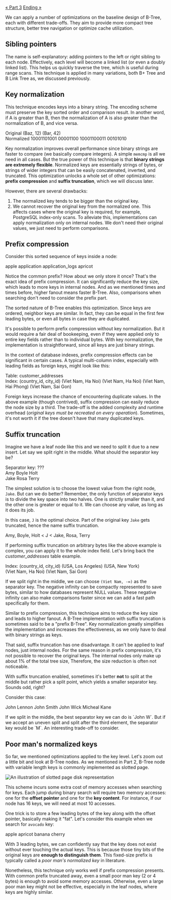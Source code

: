 ---
---


<Layout
  stickyAsideId="sticky-aside"
  title="B-Tree Under a Microscope - Part 4: Optimizations"
  description="A deep dive into the B-Tree data structure: Learn everything
  from basic operations to variations and various optimizations.">
<div slot="aside" id="sticky-aside" class="sticky mt-12">
  <TableOfContents
    headings={[
      { depth: 2, slug: 'sibling-pointers', text: 'Sibling pointers' },
      { depth: 2, slug: 'key-normalization', text: 'Key normalization' },
      { depth: 2, slug: 'prefix-compression', text: 'Prefix compression' },
      { depth: 2, slug: 'suffix-truncation', text: 'Suffix truncation' },
      {
        depth: 2,
        slug: 'poor-mans-normalized-keys',
        text: 'Poor man’s normalized keys'
      }
    ]}
    client:only="preact"
  />
  <div class="mt-4 flex justify-between text-base text-stone-600">
    <a href="/btree-under-a-microscope/variations" class="hover:underline underline-offset-4">« Part 3</a>
    <a href="/btree-under-a-microscope/ending" class="hover:underline underline-offset-4">Ending »</a>
  </div>
</div>


<PartHeading
  text="Optimizations"
  part={4}
  githubLink="https://github.com/Goose97/ducnguyen.space/blob/main/src/pages/btree-under-a-microscope/optimizations.mdx"
/>

We can apply a number of optimizations on the baseline design of B-Tree,
each with different trade-offs. They aim to provide more compact tree
structure, better tree navigation or optimize cache utilization.

## Sibling pointers

The name is self-explanatory: adding pointers to the left or right sibling to
each node. Effectively, each level will become a linked list (or even a doubly
linked list). This helps us quickly traverse the tree, which is useful during
range scans. This technique is applied in many variations, both B+ Tree and B
Link Tree as, we discussed previously.

## Key normalization

This technique encodes keys into a binary string. The encoding scheme must
preserve the key sorted order and comparison result. In another word, if A is
greater than B, then the normalization of A is also greater than the normalization
of B, and vice versa.

<div class="w-[50ch] flex mx-auto my-5 tabular-nums font-mono">
  <div class="flex flex-col flex-1">
    <span class="font-semibold text-center border-b border-gray-400 mx-4 mb-2">Original</span>
    <span class="text-center leading-10">(<span class="text-primary-600">Baz</span>, <span class="text-secondary-600">12</span>)</span>
    <span class="text-center leading-10">(<span class="text-primary-600">Bar</span>, <span class="text-secondary-600">42</span>)</span>
  </div>
  <div class="flex flex-col flex-1">
    <span class="font-semibold text-center border-b border-gray-400 mx-4 mb-2">Normalized</span>
    <span class="text-center leading-10">
      <span class="text-primary-600">10001101001</span>
      <span class="text-secondary-600">00001100</span>
    </span>
    <span class="text-center leading-10">
      <span class="text-primary-600">10001100011</span>
      <span class="text-secondary-600">00101010</span>
    </span>
  </div>
</div>

Key normalization improves overall performance since binary strings are faster
to compare (we basically compare integers). A simple `memcmp` is all we need in
all cases. But the true power of this technique is that **binary strings are
extremely flexible**. Normalized keys are essentially strings of bytes, or
strings of wider integers that can be easily concatenated, inverted, and
truncated. This optimization unlocks a whole set of other optimizations:
**prefix compression** and **suffix truncation**, which we will discuss later.

However, there are several drawbacks:

<ol class="list-decimal pl-10">
  <li>The normalized key tends to be bigger than the original key.</li>
  <li>We cannot recover the original key from the normalized one. This affects
    cases where the original key is required, for example, PostgreSQL
    index-only scans. To alleviate this, implementations can apply
    normalization only on internal nodes. We don't need their original values,
    we just need to perform comparisons.</li>
</ol>

## Prefix compression

Consider this sorted sequence of keys inside a node:

<div class="w-fit flex gap-8 mx-auto my-5 font-mono">
  <span><span class="text-primary-600">app</span>le</span>
  <span><span class="text-primary-600">app</span>lication</span>
  <span><span class="text-primary-600">app</span>lication_logs</span>
  <span><span class="text-primary-600">apr</span>icot</span>
</div>

Notice the common prefix? How about we only store it once? That's the exact
idea of prefix compression. It can significantly reduce the key size, which
leads to more keys in internal nodes. And as we mentioned times and times
before, higher fanout means faster B-Tree. Also, comparisons when searching
don't need to consider the prefix part.

The sorted nature of B-Tree enables this optimization. Since keys are ordered,
neighbor keys are similar. In fact, they can be equal in the first few leading
bytes, or even all bytes in case they are duplicated.

It's possible to perform prefix compression without key normalization. But
it would require a fair deal of bookeeping, even if they were applied only to
entire key fields rather than to individual bytes. With key normalization, the
implementation is straightforward, since all keys are just binary strings.

In the context of database indexes, prefix compression effects can be significant
in certain cases. A typical multi-column index, especially with leading fields
as foreign keys, might look like this:

<div class="w-full flex flex-col font-mono my-5">
  <span class="leading-10">Table: customer_addresses</span>
  <div class="flex flex-col mx-auto">
    <span class="font-semibold text-center border-b border-gray-400 px-4 mb-2">Index: (country_id, city_id)</span>
    <span class="text-center leading-10">(Viet Nam, Ha Noi)</span>
    <span class="text-center leading-10">(Viet Nam, Ha Noi)</span>
    <span class="text-center leading-10">(Viet Nam, Hai Phong)</span>
    <span class="text-center leading-10">(Viet Nam, Sai Gon)</span>
  </div>
</div>

Foreign keys increase the chance of encountering duplicate values. In the above
example (though contrived), suffix compression can easily reduce the node size
by a third. The trade-off is the added complexity and runtime overhead
(*original keys must be recreated on every operation*). Sometimes, it's not
worth it if the tree doesn't have that many duplicated keys.

## Suffix truncation

Imagine we have a leaf node like this and we need to split it due to a new
insert. Let say we split right in the middle. What should the separator key be?

<div class="flex flex-col items-center mt-5 mb-9 font-mono">
  <span>Separator key: <span class="text-primary-600">???</span></span>
  <div class="w-fit relative flex justify-center gap-8 border border-gray-400 mx-auto mt-4 px-8 py-4">
    <div class="flex gap-8">
      <span>Amy</span>
      <span>Boyle</span>
      <span>Holt</span>
    </div>
    <div class="absolute left-1/2 -top-4 -bottom-4 -translate-x-[0.5ch] w-[2px] line-dashed-vertical"></div>
    <div class="flex gap-8">
      <span>Jake</span>
      <span>Rosa</span>
      <span>Terry</span>
    </div>
  </div>
</div>

The simplest solution is to choose the lowest value from the right node, `Jake`.
But can we do better? Remember, the only function of separator keys is to
divide the key space into two halves. One is strictly smaller than it, and the
other one is greater or equal to it. We can choose any value, as long as it does
its job.

In this case, `J` is the optimal choice. Part of the original key `Jake` gets
truncated, hence the name suffix truncation.

<div class="mx-auto my-5 w-fit font-mono">
  <span>Amy, Boyle, Holt &lt; <span class="text-primary-600">J</span> &lt; Jake, Rosa, Terry</span>
</div>

If performing suffix truncation on arbitrary bytes like the above example is
complex, you can apply it to the whole index field. Let's bring back the
*customer_addresses* table example.

<div class="w-fit flex flex-col font-mono my-5 mx-auto">
  <div class="flex flex-col mx-auto">
    <span class="font-semibold text-center border-b border-gray-400 px-4 mb-2">Index: (country_id, city_id)</span>
    <span class="text-center leading-10">(USA, Los Angeles)</span>
    <span class="text-center leading-10">(USA, New York)</span>
    <div class="w-full h-[2px] line-dashed-horizontal"></div>
    <span class="text-center leading-10">(Viet Nam, Ha Noi)</span>
    <span class="text-center leading-10">(Viet Nam, Sai Gon)</span>
  </div>
</div>

If we split right in the middle, we can choose `(Viet Nam, -∞)` as the
separator key. The negative infinity can be compactly represented to save bytes,
similar to how databases represent NULL values. These negative infinity can
also make comparisons faster since we can add a fast path specifically for
them.

Similar to prefix compression, this technique aims to reduce the key size and
leads to higher fanout. A B-Tree implementation with suffix truncation is
sometimes said to be a "prefix B-Tree". Key normalization greatly simplifies
the implementation and increases the effectiveness, as we only have to deal
with binary strings as keys.

That said, suffix truncation has one disadvantage. It can't be applied to leaf
nodes, just internal nodes. For the same reason in prefix compression, it's not
possible to recover the original keys. The internal nodes only make up about 1%
of the total tree size, Therefore, the size reduction is often not noticeable.

<Callout title="Picking a split point">
  <p>With suffix truncation enabled, sometimes it's better <b>not</b> to split
    at the middle but rather pick a split point, which yields a smaller
    separator key. Sounds odd, right?</p>
  <p>Consider this case:</p>
  <div class="w-fit flex justify-center gap-8 mx-auto my-4 font-mono">
    <span>John Lennon</span>
    <span>John Smith</span>
    <span>John Wick</span>
    <span>Micheal Kane</span>
  </div>
  <p>If we split in the middle, the best separator key we can do is `John W`.
    But if we accept an uneven split and split after the third element, the
    separator key would be `M`. An interesting trade-off to consider.</p>
</Callout>

## Poor man's normalized keys

So far, we mentioned optimizations applied to the key level. Let's zoom out a
little bit and look at B-Tree nodes. As we mentioned in Part 2, B-Tree node
with variable length keys is commonly implemented as slotted page.

<Image src={slottedPage} alt="An illustration of slotted page disk representation" class="custom-image" />

This scheme incurs some extra cost of memory accesses when searching
for keys. Each jump during binary search will require two memory accesses: one
for the **offset pointer** and one for the **key content**. For instance, if
our node has 16 keys, we will need at most 10 accesses.

One trick is to store a few leading bytes of the key along with the offset pointer,
basically making it "fat". Let's consider this example when we search for
`avocado` key:

<div class="w-fit flex justify-center gap-8 mx-auto my-5">
  <span><span class="text-primary-600">app</span>le</span>
  <span><span class="text-primary-600">apr</span>icot</span>
  <span><span class="text-primary-600">ban</span>ana</span>
  <span><span class="text-primary-600">che</span>rry</span>
</div>

With 3 leading bytes, we can confidently say that the key does not exist
without ever touching the actual keys. This is because those tiny bits of the
original keys are **enough to distinguish them**. This fixed-size prefix is
typically called a *poor man's normalized key* in literature.

Nonetheless, this technique only works well if prefix compression presents. With
common prefix truncated away, even a small poor man key (2 or 4 bytes) is
enough to avoid some memory accesses. Otherwise, even a large poor man key
might not be effective, especially in the leaf nodes, where keys are highly similar.

<ChapterLink text="Continue to Ending" href="/btree-under-a-microscope/ending" />

</Layout>
